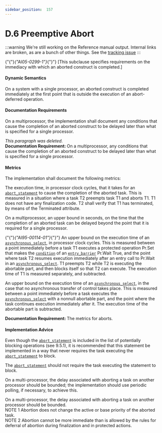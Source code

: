 ---
sidebar_position:  157
---

# D.6 Preemptive Abort

:::warning
We're still working on the Reference manual output.  Internal links are broken,
as are a bunch of other things.
See the [tracking issue](https://github.com/ada-lang-io/ada-lang-io/issues/20)
:::


<p>{"{"}<em>{"AI05-0299-1"}</em>{"}"} [This subclause specifies requirements on the immediacy with which an aborted construct is completed.] <br /></p>


#### Dynamic Semantics

<p>On a system with a single processor, an aborted construct is completed immediately at the first point that is outside the execution of an abort-deferred operation.<br /></p>


#### Documentation Requirements

<p>On a multiprocessor, the implementation shall document any conditions that cause the completion of an aborted construct to be delayed later than what is specified for a single processor. <br /></p>

<Admonition type="aarm" aarm="note" title="Note: ">
<em>This paragraph was deleted.</em><br /></Admonition>

<Admonition type="aarm" aarm="note" title="Note: ">
<strong>Documentation Requirement: </strong>On a multiprocessor, any conditions that cause the completion of an aborted construct to be delayed later than what is specified for a single processor.<br /></Admonition>


#### Metrics

<p>The implementation shall document the following metrics: <br /></p>

<p>The execution time, in processor clock cycles, that it takes for an <code><a href="../AA-9/AA-9.8#S0284">abort_statement</a></code> to cause the completion of the aborted task. This is measured in a situation where a task T2 preempts task T1 and aborts T1. T1 does not have any finalization code. T2 shall verify that T1 has terminated, by means of the Terminated attribute.<br /></p>

<p>On a multiprocessor, an upper bound in seconds, on the time that the completion of an aborted task can be delayed beyond the point that it is required for a single processor.<br /></p>

<p>{"{"}<em>{"AI95-00114-01"}</em>{"}"} An upper bound on the execution time of an <code><a href="../AA-9/AA-9.7#S0280">asynchronous_select</a></code>, in processor clock cycles. This is measured between a point immediately before a task T1 executes a protected operation Pr.Set that makes the <code><a href="../AA-4/AA-4.5#S0150">condition</a></code> of an <code><a href="../AA-9/AA-9.5#S0262">entry_barrier</a></code> Pr.Wait True, and the point where task T2 resumes execution immediately after an entry call to Pr.Wait in an <code><a href="../AA-9/AA-9.7#S0280">asynchronous_select</a></code>. T1 preempts T2 while T2 is executing the abortable part, and then blocks itself so that T2 can execute. The execution time of T1 is measured separately, and subtracted.<br /></p>

<p>An upper bound on the execution time of an <code><a href="../AA-9/AA-9.7#S0280">asynchronous_select</a></code>, in the case that no asynchronous transfer of control takes place. This is measured between a point immediately before a task executes the <code><a href="../AA-9/AA-9.7#S0280">asynchronous_select</a></code> with a nonnull abortable part, and the point where the task continues execution immediately after it. The execution time of the abortable part is subtracted. <br /></p>

<Admonition type="aarm" aarm="note" title="Note: ">
<strong>Documentation Requirement: </strong>The metrics for aborts.<br /></Admonition>


#### Implementation Advice

<p>Even though the <code><a href="../AA-9/AA-9.8#S0284">abort_statement</a></code> is included in the list of potentially blocking operations (see 9.5.1), it is recommended that this statement be implemented in a way that never requires the task executing the <code><a href="../AA-9/AA-9.8#S0284">abort_statement</a></code> to block.<br /></p>

<Admonition type="aarm" aarm="implementation-advice" title="Implementation Advice">
<strong></strong>The <code><a href="../AA-9/AA-9.8#S0284">abort_statement</a></code> should not require the task executing the statement to block.<br /></Admonition>

<p>On a multi-processor, the delay associated with aborting a task on another processor should be bounded; the implementation should use periodic polling, if necessary, to achieve this.<br /></p>

<Admonition type="aarm" aarm="implementation-advice" title="Implementation Advice">
<strong></strong>On a multi-processor, the delay associated with aborting a task on another processor should be bounded.<br /></Admonition>

<Admonition type="aarm" aarm="note" title="Note: ">
NOTE 1   Abortion does not change the active or base priority of the aborted task.<br /></Admonition>

<Admonition type="aarm" aarm="note" title="Note: ">
NOTE 2   Abortion cannot be more immediate than is allowed by the rules for deferral of abortion during finalization and in protected actions.<br /></Admonition>


